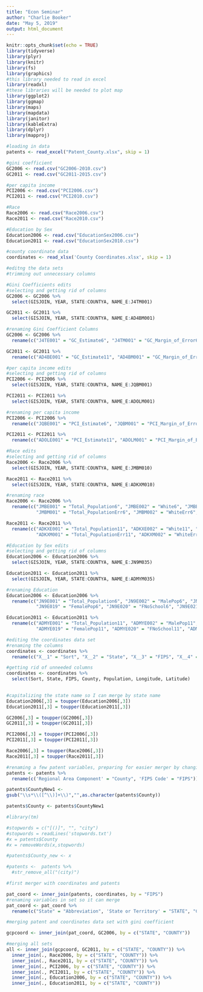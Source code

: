 ```yaml
---
title: "Econ Seminar"
author: "Charlie Booker"
date: "May 5, 2019"
output: html_document
---
```


```r
knitr::opts_chunk$set(echo = TRUE)
library(tidyverse)
library(plyr)
library(knitr)
library(fs)
library(graphics)
#this library needed to read in excel
library(readxl)
#these libraries will be needed to plot map
library(ggplot2)
library(ggmap)
library(maps)
library(mapdata)
library(janitor)
library(kableExtra)
library(dplyr)
library(mapproj)
```

```r
#loading in data
patents <- read_excel("Patent_County.xlsx", skip = 1)

#gini coefficient
GC2006 <- read.csv("GC2006-2010.csv")
GC2011 <- read.csv("GC2011-2015.csv")

#per capita income
PCI2006 <- read.csv("PCI2006.csv")
PCI2011 <- read.csv("PCI2010.csv")

#Race
Race2006 <- read.csv("Race2006.csv")
Race2011 <- read.csv("Race2010.csv")

#Education by Sex
Education2006 <- read.csv("EducationSex2006.csv")
Education2011 <- read.csv("EducationSex2010.csv")

#county coordinate data
coordinates <- read_xlsx('County Coordinates.xlsx', skip = 1)

```

```r
#editng the data sets
#trimming out unnecessary columns
```


```r
#Gini Coefficients edits
#selecting and getting rid of columns
GC2006 <- GC2006 %>%
  select(GISJOIN, YEAR, STATE:COUNTYA, NAME_E:J4TM001)

GC2011 <- GC2011 %>%
  select(GISJOIN, YEAR, STATE:COUNTYA, NAME_E:AD4BM001)

#renaming Gini Coefficient Columns
GC2006 <- GC2006 %>%
  rename(c("J4TE001" = "GC_Estimate6", "J4TM001" = "GC_Margin_of_Error6"))

GC2011 <- GC2011 %>% 
  rename(c("AD4BE001" = "GC_Estimate11", "AD4BM001" = "GC_Margin_of_Error11"))
```

```r
#per capita income edits
#selecting and getting rid of columns
PCI2006 <- PCI2006 %>%
  select(GISJOIN, YEAR, STATE:COUNTYA, NAME_E:JQBM001)

PCI2011 <- PCI2011 %>%
  select(GISJOIN, YEAR, STATE:COUNTYA, NAME_E:ADOLM001)

#renaming per capita income
PCI2006 <- PCI2006 %>%
  rename(c("JQBE001" = "PCI_Estimate6", "JQBM001" = "PCI_Margin_of_Error6"))

PCI2011 <- PCI2011 %>%
  rename(c("ADOLE001" = "PCI_Estimate11", "ADOLM001" = "PCI_Margin_of_Error11"))
```

```r
#Race edits
#selecting and getting rid of columns
Race2006 <- Race2006 %>%
  select(GISJOIN, YEAR, STATE:COUNTYA, NAME_E:JMBM010)

Race2011 <- Race2011 %>%
  select(GISJOIN, YEAR, STATE:COUNTYA, NAME_E:ADKXM010)

#renaming race
Race2006 <- Race2006 %>%
  rename(c("JMBE001" = "Total_Population6", "JMBE002" = "White6", "JMBE003" = "Black6", "JMBE004" = "Native_American6", "JMBE005" = "Asian6", "JMBE006" = "Pacific6", "JMBE007" = "Some_Other6", "JMBE008" = "Two_or_More6", "JMBE009" = "Two_or_More_Some_Other6", "JMBE010" = "Three_or_More6",
           "JMBM001" = "Total_PopulationErr6", "JMBM002" = "WhiteErr6", "JMBM003" = "BlackErr6", "JMBM004" = "Native_AmericanErr6", "JMBM005" = "AsianErr6", "JMBM006" = "PacificErr6", "JMBM007" = "Some_OtherErr6", "JMBM008" = "Two_or_MoreErr6", "JMBM009" = "Two_or_More_Some_OtherErr6", "JMBM010" = "Three_or_MoreErr6"))

Race2011 <- Race2011 %>%
  rename(c("ADKXE001" = "Total_Population11", "ADKXE002" = "White11", "ADKXE003" = "Black11", "ADKXE004" = "Native_American11", "ADKXE005" = "Asian11", "ADKXE006" = "Pacific11", "ADKXE007" = "Some_Other11", "ADKXE008" = "Two_or_More11", "ADKXE009" = "Two_or_More_Some_Other11", "ADKXE010" = "Three_or_More11",
           "ADKXM001" = "Total_PopulationErr11", "ADKXM002" = "WhiteErr11", "ADKXM003" = "BlackErr11", "ADKXM004" = "Native_AmericanErr11", "ADKXM005" = "AsianErr11", "ADKXM006" = "PacificErr11", "ADKXM007" = "Some_OtherErr11", "ADKXM008" = "Two_or_MoreErr11", "ADKXM009" = "Two_or_More_Some_OtherErr11", "ADKXM010" = "Three_or_MoreErr11"))
```

```r
#Education by Sex edits
#selecting and getting rid of columns
Education2006 <- Education2006 %>%
  select(GISJOIN, YEAR, STATE:COUNTYA, NAME_E:JN9M035)

Education2011 <- Education2011 %>%
  select(GISJOIN, YEAR, STATE:COUNTYA, NAME_E:ADMYM035)

#renaming Education
Education2006 <- Education2006 %>%
  rename(c("JN9E001" = "Total_Population6", "JN9E002" = "MalePop6", "JN9E003" = "MNoSchool6", "JN9E004" = "M4thGrade6", "JN9E005" = "M5thGrade6", "JN9E006" = "M7thGrade6", "JN9E007" = "M9thGrade6", "JN9E008" = "M10thGrade6", "JN9E009" = "M11thGrade6", "JN9E010" = "M12thGrade6", "JN9E011" = "MHighSchoolGrad6", "JN9E012" = "MSomeCollege16", "JN9E013" = "MSomeCollege1Plus6", "JN9E014" = "MAssociate6", "JN9E015" = "MBachelor6", "JN9E016" = "MMaster6", "JN9E017" = "MProfessional6", "JN9E018" = "MDoctorate6",
           "JN9E019" = "FemalePop6", "JN9E020" = "FNoSchool6", "JN9E021" = "F4thGrade6", "JN9E022" = "F5thGrade6", "JN9E023" = "F7thGrade6", "JN9E024" = "F9thGrade6", "JN9E025" = "F10thGrade6", "JN9E026" = "F11thGrade6", "JN9E027" = "F12thGrade6", "JN9E028" = "FHighSchoolGrad6", "JN9E029" = "FSomeCollege16", "JN9E030" = "FSomeCollege1Plus6", "JN9E031" = "FAssociate6", "JN9E032" = "FBachelor6", "JN9E033" = "FMaster6", "JN9E034" = "FProfessional6", "JN9E035" = "FDoctorate6"))

Education2011 <- Education2011 %>%
  rename(c("ADMYE001" = "Total_Population11", "ADMYE002" = "MalePop11", "ADMYE003" = "MNoSchool11", "ADMYE004" = "M4thGrade11", "ADMYE005" = "M5thGrade11", "ADMYE006" = "M7thGrade11", "ADMYE007" = "M9thGrade11", "ADMYE008" = "M10thGrade11", "ADMYE009" = "M11thGrade11", "ADMYE010" = "M12thGrade11", "ADMYE011" = "MHighSchoolGrad11", "ADMYE012" = "MSomeCollege111", "ADMYE013" = "MSomeCollege1Plus11", "ADMYE014" = "MAssociate11", "ADMYE015" = "MBachelor11", "ADMYE016" = "MMaster11", "ADMYE017" = "MProfessional11", "ADMYE018" = "MDoctorate11",
           "ADMYE019" = "FemalePop11", "ADMYE020" = "FNoSchool11", "ADMYE021" = "F4thGrade11", "ADMYE022" = "F5thGrade11", "ADMYE023" = "F7thGrade11", "ADMYE024" = "F9thGrade11", "ADMYE025" = "F10thGrade11", "ADMYE026" = "F11thGrade11", "ADMYE027" = "F12thGrade11", "ADMYE028" = "FHighSchoolGrad11", "ADMYE029" = "FSomeCollege111", "ADMYE030" = "FSomeCollege1Plus11", "ADMYE031" = "FAssociate11", "ADMYE032" = "FBachelor11", "ADMYE033" = "FMaster11", "ADMYE034" = "FProfessional11", "ADMYE035" = "FDoctorate11"))
```

```r
#editing the coordinates data set
#renaming the columns
coordinates <- coordinates %>%
  rename(c("X__1" = "Sort", "X__2" = "State", "X__3" = "FIPS", "X__4" = "County", "X__5" = "CountySeats", "-2010" = "Population", "Longitude1" = "Longitude", "Latitude1" = "Latitude"))

#getting rid of unneeded columns 
coordinates <- coordinates %>%
  select(Sort, State, FIPS, County, Population, Longitude, Latitude)
  
```

```r
#capitalizing the state name so I can merge by state name
Education2006[,3] = toupper(Education2006[,3])
Education2011[,3] = toupper(Education2011[,3])

GC2006[,3] = toupper(GC2006[,3])
GC2011[,3] = toupper(GC2011[,3])

PCI2006[,3] = toupper(PCI2006[,3])
PCI2011[,3] = toupper(PCI2011[,3])

Race2006[,3] = toupper(Race2006[,3])
Race2011[,3] = toupper(Race2011[,3])


```

```r
#renaming a few patent variables, preparing for easier merger by changing FIPS name
patents <- patents %>%
  rename(c('Regional Area Component' = "County", 'FIPS Code' = "FIPS"))
```

```r
patents$CountyNew1 <-
gsub("\\s*\\([^\\)]+\\)","",as.character(patents$County))

patents$County <- patents$CountyNew1
```


```r
#library(tm)

#stopwords = c("[()]", "", "city")
#stopwords = readLines('stopwords.txt')
#x = patents$County
#x = removeWords(x,stopwords)

#patents$County_new <- x

#patents <-  patents %>%
  #str_remove_all("(city)")
```

```r
#first merger with coordinates and patents

pat_coord <- inner_join(patents, coordinates, by = "FIPS")
#renaming variables in set so it can merge
pat_coord <- pat_coord %>%
  rename(c("State" = "Abbreviation", 'State or Territory' = "STATE", "County.x" = "COUNTY"))

#merging patent and coordinates data set with gini coefficient

gcpcoord <- inner_join(pat_coord, GC2006, by = c("STATE", "COUNTY"))
```

```r
#merging all sets
all <- inner_join(gcpcoord, GC2011, by = c("STATE", "COUNTY")) %>%
  inner_join(., Race2006, by = c("STATE", "COUNTY")) %>%
  inner_join(., Race2011, by = c("STATE", "COUNTY")) %>%
  inner_join(., PCI2006, by = c("STATE", "COUNTY")) %>%
  inner_join(., PCI2011, by = c("STATE", "COUNTY")) %>%
  inner_join(., Education2006, by = c("STATE", "COUNTY")) %>%
  inner_join(., Education2011, by = c("STATE", "COUNTY")) 
  
```

